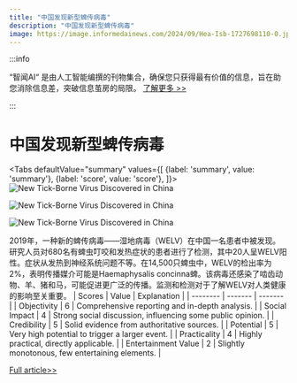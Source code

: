 ```yaml
---
title: "中国发现新型蜱传病毒"
description: "中国发现新型蜱传病毒"
image: https://image.informedainews.com/2024/09/Hea-Isb-1727698110-0.jpg
---
```



:::info

“智闻AI“ 是由人工智能编撰的刊物集合，确保您只获得最有价值的信息，旨在助您消除信息差，突破信息茧房的局限。  [了解更多 >>](/)

:::

# 中国发现新型蜱传病毒


<Tabs
	defaultValue="summary"
	values={[
	{label: 'summary', value: 'summary'},
	{label: 'score', value: 'score'},
]}>
<TabItem value="summary">
<img
  src="https://image.informedainews.com/2024/09/Hea-Isb-1727698110-0.jpg"
  alt="New Tick-Borne Virus Discovered in China"
/>

<img
  src="https://image.informedainews.com/2024/09/Hea-49L-1727698110-1.jpg"
  alt="New Tick-Borne Virus Discovered in China"
/>

<img
  src="https://image.informedainews.com/2024/09/Hea-Mxp-1727698110-2.jpg"
  alt="New Tick-Borne Virus Discovered in China"
/>



2019年，一种新的蜱传病毒——湿地病毒（WELV）在中国一名患者中被发现。研究人员对680名有蜱虫叮咬和发热症状的患者进行了检测，其中20人呈WELV阳性。症状从发热到神经系统问题不等。在14,500只蜱虫中，WELV的检出率为2%，表明传播媒介可能是Haemaphysalis concinna蜱。该病毒还感染了啮齿动物、羊、猪和马，可能促进更广泛的传播。监测和检测对于了解WELV对人类健康的影响至关重要。
</TabItem>
<TabItem value="score">
	| Scores     | Value   | Explanation |
	| -------- | ------- | ------- |
	| Objectivity  | 6    | Comprehensive reporting and in-depth analysis.    |
	| Social Impact | 4     | Strong social discussion, influencing some public opinion.    |
	| Credibility    | 5    | Solid evidence from authoritative sources.    |
	| Potential    | 5    | Very high potential to trigger a larger event.    |
	| Practicality    | 4    | Highly practical, directly applicable.    |
	| Entertainment Value    | 2    | Slightly monotonous, few entertaining elements.    |
</TabItem>
</Tabs>

[Full article>>](https://www.cnbeta.com.tw/articles/science/1447586.htm)
